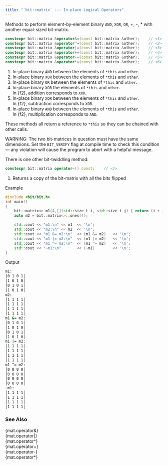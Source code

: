 ```yaml
---
title: "`bit::matrix` --- In-place Logical Operators"
---
```


Methods to perform element-by-element binary `AND`, `XOR`, `OR`, +, -, * with another equal-sized bit-matrix.

```cpp
constexpr bit::matrix &operator&=(const bit::matrix &other);    // <1>
constexpr bit::matrix &operator^=(const bit::matrix &other);    // <2>
constexpr bit::matrix &operator|=(const bit::matrix &other);    // <3>
constexpr bit::matrix &operator+=(const bit::matrix &other);    // <4>
constexpr bit::matrix &operator-=(const bit::matrix &other);    // <5>
constexpr bit::matrix &operator*=(const bit::matrix &other);    // <6>
```
1. In-place binary `AND` between the elements of `*this` and `other`.
2. In-place binary `XOR` between the elements of `*this` and `other`.
3. In-place binary `OR` between the elements of `*this` and `other`.
4. In-place binary `XOR` the elements of `*this` and `other`. \
   In {f2}, addition corresponds to `XOR`.
5. In-place binary `XOR` between the elements of `*this` and `other`. \
   In {f2}, subtraction corresponds to `XOR`.
6. In-place binary `AND` between the elements of `*this` and `other`. \
   In {f2}, multiplication corresponds to `AND`.

These methods all return a reference to `*this` so they can be chained with other calls.

WARNING: The two bit-matrices in question must have the same dimensions.
Set the `BIT_VERIFY` flag at compile time to check this condition --- any violation will cause the program to abort with a helpful message.

There is one other bit-twiddling method:
```cpp
constexpr bit::matrix operator~() const;    // <1>
```
1. Returns a copy of the bit-matrix with all the bits flipped

[Example]{.bt}
```cpp
#include <bit/bit.h>
int main()
{
    bit::matrix<> m1(4,[](std::size_t i, std::size_t j) { return (i + j) % 2; });
    auto m2 = bit::matrix<>::ones(4);

    std::cout << "m1:\n" << m1  << '\n';
    std::cout << "m2:\n" << m2  << '\n';
    std::cout << "m1 &= m2:\n"  << (m1 &= m2)   << '\n';
    std::cout << "m1 |= m2:\n"  << (m1 |= m2)   << '\n';
    std::cout << "m1 ^= m2:\n"  << (m1 ^= m2)   << '\n';
    std::cout << "~m1:\n"       << (~m1)        << '\n';
}
```

[Output]{.bt}
```bash
m1:
│0 1 0 1│
│1 0 1 0│
│0 1 0 1│
│1 0 1 0│
m2:
│1 1 1 1│
│1 1 1 1│
│1 1 1 1│
│1 1 1 1│
m1 &= m2:
│0 1 0 1│
│1 0 1 0│
│0 1 0 1│
│1 0 1 0│
m1 |= m2:
│1 1 1 1│
│1 1 1 1│
│1 1 1 1│
│1 1 1 1│
m1 ^= m2:
│0 0 0 0│
│0 0 0 0│
│0 0 0 0│
│0 0 0 0│
~m1:
│1 1 1 1│
│1 1 1 1│
│1 1 1 1│
│1 1 1 1│
```

### See Also
{mat.operator&}       \
{mat.operator|}   \
{mat.operator^}       \
{mat.operator+}       \
{mat.operator-}       \
{mat.operator*}
